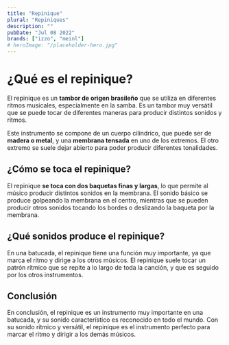 ```yaml
---
title: "Repinique"
plural: "Repiniques"
description: ""
pubDate: "Jul 08 2022"
brands: ["izzo", "meinl"]
# heroImage: "/placeholder-hero.jpg"
---
```


# ¿Qué es el repinique?

El repinique es un **tambor de origen brasileño** que se utiliza en diferentes ritmos musicales, especialmente en la samba. Es un tambor muy versátil que se puede tocar de diferentes maneras para producir distintos sonidos y ritmos.

Este instrumento se compone de un cuerpo cilíndrico, que puede ser de **madera o metal**, y una **membrana tensada** en uno de los extremos. El otro extremo se suele dejar abierto para poder producir diferentes tonalidades.

## ¿Cómo se toca el repinique?

El repinique **se toca con dos baquetas finas y largas**, lo que permite al músico producir distintos sonidos en la membrana. El sonido básico se produce golpeando la membrana en el centro, mientras que se pueden producir otros sonidos tocando los bordes o deslizando la baqueta por la membrana.

## ¿Qué sonidos produce el repinique?

En una batucada, el repinique tiene una función muy importante, ya que marca el ritmo y dirige a los otros músicos. El repinique suele tocar un patrón rítmico que se repite a lo largo de toda la canción, y que es seguido por los otros instrumentos.

## Conclusión

En conclusión, el repinique es un instrumento muy importante en una batucada, y su sonido característico es reconocido en todo el mundo. Con su sonido rítmico y versátil, el repinique es el instrumento perfecto para marcar el ritmo y dirigir a los demás músicos.